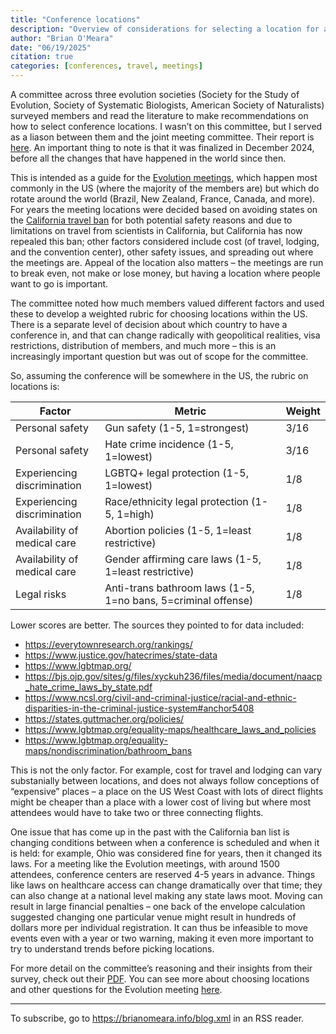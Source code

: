 ```yaml
---
title: "Conference locations"
description: "Overview of considerations for selecting a location for a conference"
author: "Brian O'Meara"
date: "06/19/2025"
citation: true
categories: [conferences, travel, meetings] 
---
```


A committee across three evolution societies (Society for the Study of Evolution, Society of Systematic Biologists, American Society of Naturalists) surveyed members and read the literature to make recommendations on how to select conference locations. I wasn't on this committee, but I served as a liason between them and the joint meeting committee. Their report is [here](https://www.evolutionmeetings.org/uploads/4/8/8/0/48804503/finalreport.toshare_c-conflocations_dec2024.pdf). An important thing to note is that it was finalized in December 2024, before all the changes that have happened in the world since then. 

This is intended as a guide for the [Evolution meetings](https://www.evolutionmeetings.org), which happen most commonly in the US (where the majority of the members are) but which do rotate around the world (Brazil, New Zealand, France, Canada, and more). For years the meeting locations were decided based on avoiding states on the [California travel ban](https://en.wikipedia.org/wiki/California_state-funded_travel_ban) for both potential safety reasons and due to limitations on travel from scientists in California, but California has now repealed this ban; other factors considered include cost (of travel, lodging, and the convention center), other safety issues, and spreading out where the meetings are. Appeal of the location also matters -- the meetings are run to break even, not make or lose money, but having a location where people want to go is important.

The committee noted how much members valued different factors and used these to develop a weighted rubric for choosing locations within the US. There is a separate level of decision about which country to have a conference in, and that can change radically with geopolitical realities, visa restrictions, distribution of members, and much more -- this is an increasingly important question but was out of scope for the committee.

So, assuming the conference will be somewhere in the US, the rubric on locations is: 

| Factor                       | Metric                                                        | Weight |
|------------------------------|---------------------------------------------------------------|--------|
| Personal safety              | Gun safety (1-5, 1=strongest)                                 | 3/16   |
| Personal safety              | Hate crime incidence (1-5, 1=lowest)                          | 3/16   |
| Experiencing discrimination  | LGBTQ+ legal protection (1-5, 1=lowest)                       | 1/8    |
| Experiencing discrimination  | Race/ethnicity legal protection (1-5, 1=high)                 | 1/8    |
| Availability of medical care | Abortion policies (1-5, 1=least restrictive)                  | 1/8    |
| Availability of medical care | Gender affirming care laws (1-5, 1=least restrictive)         | 1/8    |
| Legal risks                  | Anti-trans bathroom laws (1-5, 1=no bans, 5=criminal offense) | 1/8    |

Lower scores are better. The sources they pointed to for data included:

* <https://everytownresearch.org/rankings/>
* <https://www.justice.gov/hatecrimes/state-data>
* <https://www.lgbtmap.org/>
* <https://bjs.ojp.gov/sites/g/files/xyckuh236/files/media/document/naacp_hate_crime_laws_by_state.pdf>
* <https://www.ncsl.org/civil-and-criminal-justice/racial-and-ethnic-disparities-in-the-criminal-justice-system#anchor5408>
* <https://states.guttmacher.org/policies/>
* <https://www.lgbtmap.org/equality-maps/healthcare_laws_and_policies>
* <https://www.lgbtmap.org/equality-maps/nondiscrimination/bathroom_bans>

This is not the only factor. For example, cost for travel and lodging can vary substanially between locations, and does not always follow conceptions of "expensive" places -- a place on the US West Coast with lots of direct flights might be cheaper than a place with a lower cost of living but where most attendees would have to take two or three connecting flights.

One issue that has come up in the past with the California ban list is changing conditions between when a conference is scheduled and when it is held: for example, Ohio was considered fine for years, then it changed its laws. For a meeting like the Evolution meetings, with around 1500 attendees, conference centers are reserved 4-5 years in advance. Things like laws on healthcare access can change dramatically over that time; they can also change at a national level making any state laws moot. Moving can result in large financial penalties -- one back of the envelope calculation suggested changing one particular venue might result in hundreds of dollars more per individual registration. It can thus be infeasible to move events even with a year or two warning, making it even more important to try to understand trends before picking locations.

For more detail on the committee's reasoning and their insights from their survey, check out their [PDF](https://www.evolutionmeetings.org/uploads/4/8/8/0/48804503/finalreport.toshare_c-conflocations_dec2024.pdf). You can see more about choosing locations and other questions for the Evolution meeting [here](https://www.evolutionmeetings.org/general-information.html).

___

To subscribe, go to <https://brianomeara.info/blog.xml> in an RSS reader.